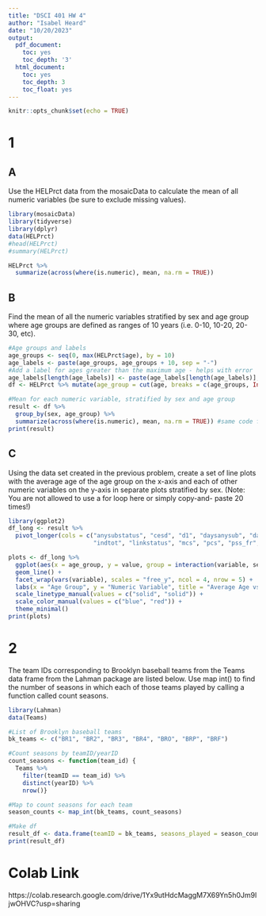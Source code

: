 ```yaml
---
title: "DSCI 401 HW 4"
author: "Isabel Heard"
date: "10/20/2023"
output:
  pdf_document:
    toc: yes
    toc_depth: '3'
  html_document:
    toc: yes
    toc_depth: 3
    toc_float: yes
---
```


```r
knitr::opts_chunk$set(echo = TRUE)
```

# 1

## A
Use the HELPrct data from the mosaicData to calculate the mean of all numeric variables (be sure to exclude missing values).
```r
library(mosaicData)
library(tidyverse)
library(dplyr)
data(HELPrct)
#head(HELPrct)
#summary(HELPrct)

HELPrct %>%
  summarize(across(where(is.numeric), mean, na.rm = TRUE))
```


## B
Find the mean of all the numeric variables stratified by sex and age group where age groups are defined as ranges of 10 years (i.e. 0-10, 10-20, 20-30, etc).
```r
#Age groups and labels
age_groups <- seq(0, max(HELPrct$age), by = 10)
age_labels <- paste(age_groups, age_groups + 10, sep = "-")
#Add a label for ages greater than the maximum age - helps with error
age_labels[length(age_labels)] <- paste(age_labels[length(age_labels)], "and above")
df <- HELPrct %>% mutate(age_group = cut(age, breaks = c(age_groups, Inf), labels = age_labels, include.lowest = TRUE))

#Mean for each numeric variable, stratified by sex and age group
result <- df %>%
  group_by(sex, age_group) %>%
  summarize(across(where(is.numeric), mean, na.rm = TRUE)) #same code from previous problem
print(result)
```


## C
Using the data set created in the previous problem, create a set of line plots with the average age of the age group on the x-axis and each of other numeric variables on the y-axis in separate plots stratified by sex. (Note: You are not allowed to use a for loop here or simply copy-and- paste 20 times!)
```r
library(ggplot2)
df_long <- result %>%
  pivot_longer(cols = c("anysubstatus", "cesd", "d1", "daysanysub", "dayslink", "drugrisk", "e2b", "female", "i1", "i2", "id", 
                        "indtot", "linkstatus", "mcs", "pcs", "pss_fr", "sexrisk", "avg_drinks", "max_drinks", "hospitalizations"), names_to = "variable")

plots <- df_long %>%
  ggplot(aes(x = age_group, y = value, group = interaction(variable, sex), color = sex, linetype = sex)) +
  geom_line() +
  facet_wrap(vars(variable), scales = "free_y", ncol = 4, nrow = 5) +
  labs(x = "Age Group", y = "Numeric Variable", title = "Average Age vs. Given Numeric Variable") +
  scale_linetype_manual(values = c("solid", "solid")) +  
  scale_color_manual(values = c("blue", "red")) +        
  theme_minimal()
print(plots)

```


# 2
The team IDs corresponding to Brooklyn baseball teams from the Teams data frame from the Lahman package are listed below. Use map int() to find the number of seasons in which each of those teams played by calling a function called count seasons.
```r
library(Lahman)
data(Teams)

#List of Brooklyn baseball teams
bk_teams <- c("BR1", "BR2", "BR3", "BR4", "BRO", "BRP", "BRF")

#Count seasons by teamID/yearID
count_seasons <- function(team_id) {
  Teams %>%
    filter(teamID == team_id) %>%
    distinct(yearID) %>%
    nrow()}

#Map to count seasons for each team
season_counts <- map_int(bk_teams, count_seasons)

#Make df
result_df <- data.frame(teamID = bk_teams, seasons_played = season_counts)
print(result_df)
```


# Colab Link
https://colab.research.google.com/drive/1Yx9utHdcMaggM7X69Yn5h0Jm9ljwOHVC?usp=sharing

